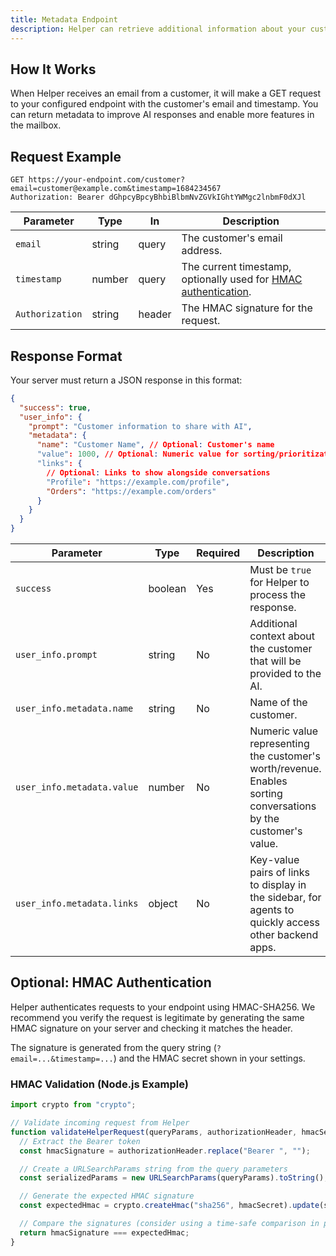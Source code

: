 ```yaml
---
title: Metadata Endpoint
description: Helper can retrieve additional information about your customers when an email is received through a metadata endpoint you configure.
---
```


## How It Works

When Helper receives an email from a customer, it will make a GET request to your configured endpoint with the customer's email and timestamp. You can return metadata to improve AI responses and enable more features in the mailbox.

## Request Example

```
GET https://your-endpoint.com/customer?email=customer@example.com&timestamp=1684234567
Authorization: Bearer dGhpcyBpcyBhbiBlbmNvZGVkIGhtYWMgc2lnbmF0dXJl
```

| Parameter       | Type   | In     | Description                                                                                      |
| --------------- | ------ | ------ | ------------------------------------------------------------------------------------------------ |
| `email`         | string | query  | The customer's email address.                                                                    |
| `timestamp`     | number | query  | The current timestamp, optionally used for [HMAC authentication](#optional-hmac-authentication). |
| `Authorization` | string | header | The HMAC signature for the request.                                                              |

## Response Format

Your server must return a JSON response in this format:

```json
{
  "success": true,
  "user_info": {
    "prompt": "Customer information to share with AI",
    "metadata": {
      "name": "Customer Name", // Optional: Customer's name
      "value": 1000, // Optional: Numeric value for sorting/prioritization
      "links": {
        // Optional: Links to show alongside conversations
        "Profile": "https://example.com/profile",
        "Orders": "https://example.com/orders"
      }
    }
  }
}
```

| Parameter                  | Type    | Required | Description                                                                                                     |
| -------------------------- | ------- | -------- | --------------------------------------------------------------------------------------------------------------- |
| `success`                  | boolean | Yes      | Must be `true` for Helper to process the response.                                                              |
| `user_info.prompt`         | string  | No       | Additional context about the customer that will be provided to the AI.                                          |
| `user_info.metadata.name`  | string  | No       | Name of the customer.                                                                                           |
| `user_info.metadata.value` | number  | No       | Numeric value representing the customer's worth/revenue. Enables sorting conversations by the customer's value. |
| `user_info.metadata.links` | object  | No       | Key-value pairs of links to display in the sidebar, for agents to quickly access other backend apps.            |

## Optional: HMAC Authentication

Helper authenticates requests to your endpoint using HMAC-SHA256. We recommend you verify the request is legitimate by generating the same HMAC signature on your server and checking it matches the header.

The signature is generated from the query string (`?email=...&timestamp=...`) and the HMAC secret shown in your settings.

### HMAC Validation (Node.js Example)

```javascript
import crypto from "crypto";

// Validate incoming request from Helper
function validateHelperRequest(queryParams, authorizationHeader, hmacSecret) {
  // Extract the Bearer token
  const hmacSignature = authorizationHeader.replace("Bearer ", "");

  // Create a URLSearchParams string from the query parameters
  const serializedParams = new URLSearchParams(queryParams).toString();

  // Generate the expected HMAC signature
  const expectedHmac = crypto.createHmac("sha256", hmacSecret).update(serializedParams).digest("base64");

  // Compare the signatures (consider using a time-safe comparison in production)
  return hmacSignature === expectedHmac;
}
```
